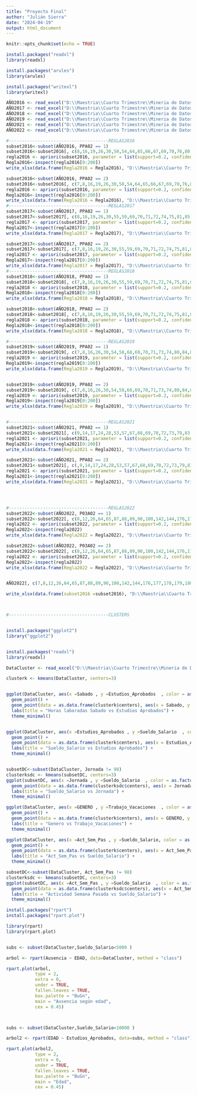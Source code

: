 ---
title: "Proyecto Final"
author: "Julián Sierra"
date: "2024-04-19"
output: html_document
---

```{r setup, include=FALSE}
knitr::opts_chunk$set(echo = TRUE)
```

```{r}

install.packages("readxl")
library(readxl)

install.packages("arules")
library(arules)

install.packages("writexl")
library(writexl)

AÑO2016 <- read_excel("D:\\Maestria\\Cuarto Trimestre\\Mineria de Datos\\3. Encuesta de empleo e ingresos-20240406T162514Z-001\\3. Encuesta de empleo e ingresos\\2016.xlsx")
AÑO2017 <- read_excel("D:\\Maestria\\Cuarto Trimestre\\Mineria de Datos\\3. Encuesta de empleo e ingresos-20240406T162514Z-001\\3. Encuesta de empleo e ingresos\\2017.xlsx")
AÑO2018 <- read_excel("D:\\Maestria\\Cuarto Trimestre\\Mineria de Datos\\3. Encuesta de empleo e ingresos-20240406T162514Z-001\\3. Encuesta de empleo e ingresos\\2018.xlsx")
AÑO2019 <- read_excel("D:\\Maestria\\Cuarto Trimestre\\Mineria de Datos\\3. Encuesta de empleo e ingresos-20240406T162514Z-001\\3. Encuesta de empleo e ingresos\\2019.xlsx")
AÑO2021 <- read_excel("D:\\Maestria\\Cuarto Trimestre\\Mineria de Datos\\3. Encuesta de empleo e ingresos-20240406T162514Z-001\\3. Encuesta de empleo e ingresos\\2021.xlsx")
AÑO2022 <- read_excel("D:\\Maestria\\Cuarto Trimestre\\Mineria de Datos\\3. Encuesta de empleo e ingresos-20240406T162514Z-001\\3. Encuesta de empleo e ingresos\\2022.xlsx")

#--------------------------------------REGLAS2016
subset2016<-subset(AÑO2016, PPA02 == 1)
subset2016<-subset2016[, c(8,16,19,26,30,50,54,64,65,66,67,69,70,76,80,82,84,86,104,106,108,114,120,127,128,138,139,140,141,142,143,259)]
regla2016 <- apriori(subset2016, parameter = list(support=0.2, confidence =0.5))
Regla2016<-inspect(regla2016[0:200])
write_xlsx(data.frame(Regla2016 = Regla2016), "D:\\Maestria\\Cuarto Trimestre\\Mineria de Datos\\Reglas2016Hombres.xlsx")

subset2016<-subset(AÑO2016, PPA02 == 2)
subset2016<-subset2016[, c(7,8,16,19,26,30,50,54,64,65,66,67,69,70,76,80,82,84,86,104,106,108,114,120,127,128,138,139,140,141,142,143,259)]
regla2016 <- apriori(subset2016, parameter = list(support=0.2, confidence =0.5))
Regla2016<-inspect(regla2016[0:200])
write_xlsx(data.frame(Regla2016 = Regla2016), "D:\\Maestria\\Cuarto Trimestre\\Mineria de Datos\\Reglas2016Mujeres.xlsx")
#--------------------------------------REGLAS2017
subset2017<-subset(AÑO2017, PPA02 == 1)
subset2017<-subset2017[, c(8,16,19,26,30,55,59,69,70,71,72,74,75,81,85,87,89,91,109,111,113,119,125,132,133,143,144,145,146,147,148,318)]
regla2017 <- apriori(subset2017, parameter = list(support=0.2, confidence =0.5))
Regla2017<-inspect(regla2017[0:200])
write_xlsx(data.frame(Regla2017 = Regla2017), "D:\\Maestria\\Cuarto Trimestre\\Mineria de Datos\\Reglas2017Hombres.xlsx")

subset2017<-subset(AÑO2017, PPA02 == 2)
subset2017<-subset2017[, c(7,8,16,19,26,30,55,59,69,70,71,72,74,75,81,85,87,89,91,109,111,113,119,125,132,133,143,144,145,146,147,148,318)]
regla2017 <- apriori(subset2017, parameter = list(support=0.2, confidence =0.5))
Regla2017<-inspect(regla2017[0:200])
write_xlsx(data.frame(Regla2017 = Regla2017), "D:\\Maestria\\Cuarto Trimestre\\Mineria de Datos\\Reglas2017Mujeres.xlsx")
#--------------------------------------REGLAS2018
subset2018<-subset(AÑO2018, PPA02 == 1)
subset2018<-subset2018[, c(7,8,16,19,26,30,55,59,69,70,71,72,74,75,81,85,87,89,91,109,111,113,119,125,132,133,143,144,145,146,147,148,325)]
regla2018 <- apriori(subset2018, parameter = list(support=0.2, confidence =0.5))
Regla2018<-inspect(regla2018[0:200])
write_xlsx(data.frame(Regla2018 = Regla2018), "D:\\Maestria\\Cuarto Trimestre\\Mineria de Datos\\Reglas2018Hombres.xlsx")

subset2018<-subset(AÑO2018, PPA02 == 2)
subset2018<-subset2018[, c(7,8,16,19,26,30,55,59,69,70,71,72,74,75,81,85,87,89,91,109,111,113,119,125,132,133,143,144,145,146,147,148,325)]
regla2018 <- apriori(subset2018, parameter = list(support=0.2, confidence =0.5))
Regla2018<-inspect(regla2018[0:200])
write_xlsx(data.frame(Regla2018 = Regla2018), "D:\\Maestria\\Cuarto Trimestre\\Mineria de Datos\\Reglas2018Mujeres.xlsx")

#--------------------------------------REGLAS2019
subset2019<-subset(AÑO2019, PPA02 == 1)
subset2019<-subset2019[, c(7,8,16,26,30,54,58,68,69,70,71,73,74,80,84,86,88,90,108,110,112,118,124,131,132,142,143,144,145,146,147,323)]
regla2019 <- apriori(subset2019, parameter = list(support=0.2, confidence =0.5))
Regla2019<-inspect(regla2019[0:200])
write_xlsx(data.frame(Regla2019 = Regla2019), "D:\\Maestria\\Cuarto Trimestre\\Mineria de Datos\\Reglas2019Hombres.xlsx")


subset2019<-subset(AÑO2019, PPA02 == 2)
subset2019<-subset2019[, c(7,8,16,26,30,54,58,68,69,70,71,73,74,80,84,86,88,90,108,110,112,118,124,131,132,142,143,144,145,146,147,323)]
regla2019 <- apriori(subset2019, parameter = list(support=0.2, confidence =0.5))
Regla2019<-inspect(regla2019[0:200])
write_xlsx(data.frame(Regla2019 = Regla2019), "D:\\Maestria\\Cuarto Trimestre\\Mineria de Datos\\Reglas2019Mujeres.xlsx")


#--------------------------------------REGLAS2021
subset2021<-subset(AÑO2021, PPA02 == 1)
subset2021<-subset2021[, c(9,14,17,24,28,53,57,67,68,69,70,72,73,79,83,85,87,89,107,109,111,117,123,130,131,142,143,144,145,146)]
regla2021 <- apriori(subset2021, parameter = list(support=0.2, confidence =0.5))
Regla2021<-inspect(regla2021[0:200])
write_xlsx(data.frame(Regla2021 = Regla2021), "D:\\Maestria\\Cuarto Trimestre\\Mineria de Datos\\Reglas2021Hombres.xlsx")

subset2021<-subset(AÑO2021, PPA02 == 2)
subset2021<-subset2021[, c(,9,14,17,24,28,53,57,67,68,69,70,72,73,79,83,85,87,89,107,109,111,117,123,130,131,142,143,144,145,146)]
regla2021 <- apriori(subset2021, parameter = list(support=0.2, confidence =0.5))
Regla2021<-inspect(regla2021[0:200])
write_xlsx(data.frame(Regla2021 = Regla2021), "D:\\Maestria\\Cuarto Trimestre\\Mineria de Datos\\Reglas2021Mujeres.xlsx")




#--------------------------------------REGLAS2022
subset2022<-subset(AÑO2022, P03A02 == 1)
subset2022<-subset2022[, c(8,12,26,64,65,87,88,89,90,100,142,144,176,177,178,179,180)]
regla2022 <- apriori(subset2022, parameter = list(support=0.2, confidence =0.5))
Regla2022<-inspect(regla2022)
write_xlsx(data.frame(Regla2022 = Regla2022), "D:\\Maestria\\Cuarto Trimestre\\Mineria de Datos\\Reglas2022Hombres.xlsx")

subset2022<-subset(AÑO2022, P03A02 == 2)
subset2022<-subset2022[, c(8,12,26,64,65,87,88,89,90,100,142,144,176,177,178,179,180)]
regla2022 <- apriori(subset2022, parameter = list(support=0.2, confidence =0.5))
Regla2022<-inspect(regla2022)
write_xlsx(data.frame(Regla2022 = Regla2022), "D:\\Maestria\\Cuarto Trimestre\\Mineria de Datos\\Reglas2022Mujeres.xlsx")


AÑO2022[, c(7,8,12,26,64,65,87,88,89,90,100,142,144,176,177,178,179,180)]

write_xlsx(data.frame(subset2016 =subset2016), "D:\\Maestria\\Cuarto Trimestre\\Mineria de Datos\\DataSet2016.xlsx")



#--------------------------------------CLUSTERS



```


```{r}
install.packages("ggplot2")
library("ggplot2")


install.packages("readxl")
library(readxl)

DataCluster <- read_excel("D:\\Maestria\\Cuarto Trimestre\\Mineria de Datos\\Dataset\\DataSetFinal.xlsx")

clusterk <- kmeans(DataCluster, centers=3)


ggplot(DataCluster, aes(x =Sabado , y =Estudios_Aprobados  , color = as.factor(clusterk$cluster))) +
  geom_point() + 
  geom_point(data = as.data.frame(clusterk$centers), aes(x = Sabado, y = Estudios_Aprobados), color = "black", size = 4, shape = 17) +
  labs(title = "Horas laboradas Sabado vs Estudios Aprobados") +
  theme_minimal()


ggplot(DataCluster, aes(x =Estudios_Aprobados , y =Sueldo_Salario  , color = as.factor(clusterk$cluster))) +
  geom_point() + 
  geom_point(data = as.data.frame(clusterk$centers), aes(x = Estudios_Aprobados, y = Sueldo_Salario), color = "black", size = 4, shape = 17) +
  labs(title = "Sueldo_Salario vs Estudios Aprobados") +
  theme_minimal()


subsetDC<-subset(DataCluster, Jornada != 98)
clusterksdc <- kmeans(subsetDC, centers=3)
ggplot(subsetDC, aes(x =Jornada , y =Sueldo_Salario  , color = as.factor(clusterksdc$cluster))) + geom_point() + 
  geom_point(data = as.data.frame(clusterksdc$centers), aes(x = Jornada, y = Sueldo_Salario), color = "black", size = 4, shape = 17) +
  labs(title = "Sueldo_Salario vs Jornada") +
  theme_minimal()

ggplot(DataCluster, aes(x =GENERO , y =Trabajo_Vacaciones  , color = as.factor(clusterk$cluster))) +
  geom_point() + 
  geom_point(data = as.data.frame(clusterk$centers), aes(x = GENERO, y = Trabajo_Vacaciones), color = "black", size = 4, shape = 17) +
  labs(title = "Genero vs Trabajo_Vacaciones") +
  theme_minimal()

ggplot(DataCluster, aes(x =Act_Sem_Pas , y =Sueldo_Salario, color = as.factor(clusterk$cluster))) +
  geom_point() + 
  geom_point(data = as.data.frame(clusterk$centers), aes(x = Act_Sem_Pas, y = Sueldo_Salario), color = "black", size = 4, shape = 17) +
  labs(title = "Act_Sem_Pas vs Sueldo_Salario") +
  theme_minimal()

subsetDC<-subset(DataCluster, Act_Sem_Pas != 98)
clusterksdc <- kmeans(subsetDC, centers=3)
ggplot(subsetDC, aes(x =Act_Sem_Pas , y =Sueldo_Salario  , color = as.factor(clusterksdc$cluster))) + geom_point() + 
  geom_point(data = as.data.frame(clusterksdc$centers), aes(x = Act_Sem_Pas, y = Sueldo_Salario), color = "black", size = 4, shape = 17) +
  labs(title = "Actividad Semana Pasada vs Sueldo_Salario") +
  theme_minimal()
```


```{r}
install.packages("rpart")
install.packages("rpart.plot")

library(rpart)
library(rpart.plot)


subs <- subset(DataCluster,Sueldo_Salario<5000 )

arbol <- rpart(Ausencia ~ EDAD, data=DataCluster, method = "class")

rpart.plot(arbol,
           type = 2,
           extra = 0,  
           under = TRUE,  
           fallen.leaves = TRUE,  
           box.palette = "BuGn",  
           main = "Ausencia según edad",
           cex = 0.45)  



subs <- subset(DataCluster,Sueldo_Salario<10000 )

arbol2 <- rpart(EDAD ~ Estudios_Aprobados, data=subs, method = "class")

rpart.plot(arbol2,
           type = 2,
           extra = 0,  
           under = TRUE,  
           fallen.leaves = TRUE,  
           box.palette = "BuGn",  
           main = "Edad",
           cex = 0.45) 




```